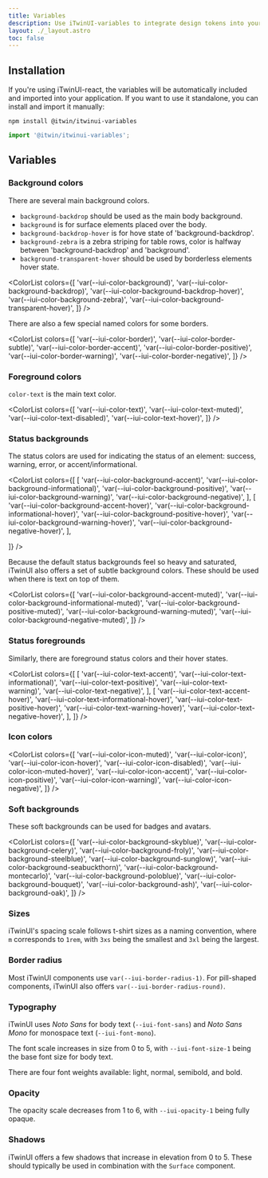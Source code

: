 ```yaml
---
title: Variables
description: Use iTwinUI-variables to integrate design tokens into your application.
layout: ./_layout.astro
toc: false
---
```



## Installation

If you're using iTwinUI-react, the variables will be automatically included and imported into your application.
If you want to use it standalone, you can install and import it manually:

```shell
npm install @itwin/itwinui-variables
```

```js
import '@itwin/itwinui-variables';
```

## Variables

### Background colors

There are several main background colors.

- `background-backdrop` should be used as the main body background.
- `background` is for surface elements placed over the body.
- `background-backdrop-hover` is for hove state of 'background-backdrop'.
- `background-zebra` is a zebra striping for table rows, color is halfway between 'background-backdrop' and 'background'.
- `background-transparent-hover` should be used by borderless elements hover state.

<ColorList
  colors={[
    'var(--iui-color-background)',
    'var(--iui-color-background-backdrop)',
    'var(--iui-color-background-backdrop-hover)',
    'var(--iui-color-background-zebra)',
    'var(--iui-color-background-transparent-hover)',
  ]}
/>

There are also a few special named colors for some borders.

<ColorList
  colors={[
    'var(--iui-color-border)',
    'var(--iui-color-border-subtle)',
    'var(--iui-color-border-accent)',
    'var(--iui-color-border-positive)',
    'var(--iui-color-border-warning)',
    'var(--iui-color-border-negative)',
  ]}
/>

### Foreground colors

`color-text` is the main text color.

<ColorList
  colors={[
    'var(--iui-color-text)',
    'var(--iui-color-text-muted)',
    'var(--iui-color-text-disabled)',
    'var(--iui-color-text-hover)',
  ]}
/>

### Status backgrounds

The status colors are used for indicating the status of an element: success, warning, error, or accent/informational.

<ColorList
  colors={[
    [
      'var(--iui-color-background-accent)',
      'var(--iui-color-background-informational)',
      'var(--iui-color-background-positive)',
      'var(--iui-color-background-warning)',
      'var(--iui-color-background-negative)',
    ],
    [
      'var(--iui-color-background-accent-hover)',
      'var(--iui-color-background-informational-hover)',
      'var(--iui-color-background-positive-hover)',
      'var(--iui-color-background-warning-hover)',
      'var(--iui-color-background-negative-hover)',
    ],

]}
/>

Because the default status backgrounds feel so heavy and saturated, iTwinUI also offers a set of subtle background colors.
These should be used when there is text on top of them.

<ColorList
  colors={[
    'var(--iui-color-background-accent-muted)',
    'var(--iui-color-background-informational-muted)',
    'var(--iui-color-background-positive-muted)',
    'var(--iui-color-background-warning-muted)',
    'var(--iui-color-background-negative-muted)',
  ]}
/>

### Status foregrounds

Similarly, there are foreground status colors and their hover states.

<ColorList
  colors={[
    [
      'var(--iui-color-text-accent)',
      'var(--iui-color-text-informational)',
      'var(--iui-color-text-positive)',
      'var(--iui-color-text-warning)',
      'var(--iui-color-text-negative)',
    ],
    [
      'var(--iui-color-text-accent-hover)',
      'var(--iui-color-text-informational-hover)',
      'var(--iui-color-text-positive-hover)',
      'var(--iui-color-text-warning-hover)',
      'var(--iui-color-text-negative-hover)',
    ],
  ]}
/>

### Icon colors

<ColorList
  colors={[
    'var(--iui-color-icon-muted)',
    'var(--iui-color-icon)',
    'var(--iui-color-icon-hover)',
    'var(--iui-color-icon-disabled)',
    'var(--iui-color-icon-muted-hover)',
    'var(--iui-color-icon-accent)',
    'var(--iui-color-icon-positive)',
    'var(--iui-color-icon-warning)',
    'var(--iui-color-icon-negative)',
  ]}
/>

### Soft backgrounds

These soft backgrounds can be used for badges and avatars.

<ColorList
  colors={[
    'var(--iui-color-background-skyblue)',
    'var(--iui-color-background-celery)',
    'var(--iui-color-background-froly)',
    'var(--iui-color-background-steelblue)',
    'var(--iui-color-background-sunglow)',
    'var(--iui-color-background-seabuckthorn)',
    'var(--iui-color-background-montecarlo)',
    'var(--iui-color-background-poloblue)',
    'var(--iui-color-background-bouquet)',
    'var(--iui-color-background-ash)',
    'var(--iui-color-background-oak)',
  ]}
/>

### Sizes

iTwinUI's spacing scale follows t-shirt sizes as a naming convention, where `m` corresponds to `1rem`, with `3xs` being the smallest and `3xl` being the largest.

<SizesDemo />

### Border radius

Most iTwinUI components use `var(--iui-border-radius-1)`. For pill-shaped components, iTwinUI also offers `var(--iui-border-radius-round)`.

<BorderRadiusDemo />

### Typography

iTwinUI uses _Noto Sans_ for body text (`--iui-font-sans`) and _Noto Sans Mono_ for monospace text (`--iui-font-mono`).

The font scale increases in size from 0 to 5, with `--iui-font-size-1` being the base font size for body text.

<FontsDemo sizes />

There are four font weights available: light, normal, semibold, and bold.

<FontsDemo weights />

### Opacity

The opacity scale decreases from 1 to 6, with `--iui-opacity-1` being fully opaque.

<OpacityDemo />

### Shadows

iTwinUI offers a few shadows that increase in elevation from 0 to 5. These should typically be used in combination with the `Surface` component.

<ShadowsDemo />
